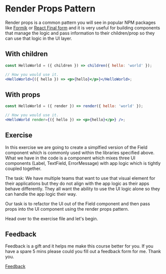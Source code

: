 
<Meta title="Lessons/03 - Render Props Pattern/01-Lesson" />

# Render Props Pattern

Render props is a common pattern you will see in popular NPM packages like [Formik](https://formik.org/) or [React Final form](https://final-form.org/react) and it is very useful for building components that manage the logic and pass information to their children/prop so they can use that logic in the UI layer.

## With children

```jsx
const HelloWorld = ({ children }) => children({ hello: 'world' });

// How you would use it.
<HelloWorld>{({ hello }) => <p>{hello}</p>}</HelloWorld>;
```

## With props

```jsx
const HelloWorld = ({ render }) => render({ hello: 'world' });

// How you would use it.
<HelloWorld render={({ hello }) => <p>{hello}</p>} />;
```

## Exercise

In this exercise we are going to create a simplfied version of the Field component which is commonly used within the libraries specified above. What we have in the code is a component which mixes three UI components (Label, TextField, ErrorMessage) with app logic which is tightly coupled together.

The task: We have multiple teams that want to use that visual element for their applications but they do not align with the app logic as their apps behave differently. They all want the ability to use the UI logic alone so they can handle the app logic their way.

Our task is to refactor the UI out of the Field component and then pass props into the UI component using the render props pattern.

Head over to the exercise file and let's begin.

## Feedback

Feedback is a gift and it helps me make this course better for you. If you have a spare 5 mins please could you fill out a feedback form for me. Thank you.

[Feedback](https://forms.gle/vdRN42frJke9yDET6)
